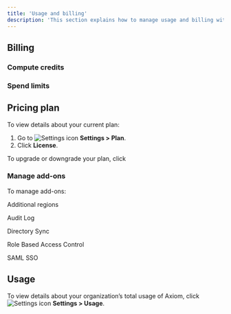 ```yaml
---
title: 'Usage and billing'
description: 'This section explains how to manage usage and billing within your Axiom organization.'
---
```


## Billing



### Compute credits



### Spend limits



## Pricing plan

To view details about your current plan:

1. Go to <img src="/doc-assets/icons/settings.svg" className="inline-icon" alt="Settings icon" /> **Settings > Plan**.
1. Click **License**.

To upgrade or downgrade your plan, click

### Manage add-ons

To manage add-ons:



Additional regions

Audit Log

Directory Sync

Role Based Access Control

SAML SSO

## Usage

To view details about your organization’s total usage of Axiom, click <img src="/doc-assets/icons/settings.svg" className="inline-icon" alt="Settings icon" /> **Settings > Usage**.